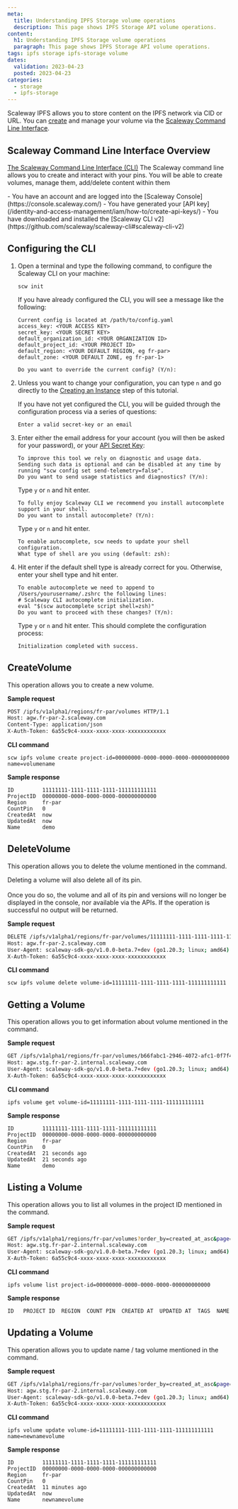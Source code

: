 ```yaml
---
meta:
  title: Understanding IPFS Storage volume operations
  description: This page shows IPFS Storage API volume operations.
content:
  h1: Understanding IPFS Storage volume operations
  paragraph: This page shows IPFS Storage API volume operations.
tags: ipfs storage ipfs-storage volume
dates:
  validation: 2023-04-23
  posted: 2023-04-23
categories:
  - storage
  - ipfs-storage
---
```


Scaleway IPFS allows you to store content on the IPFS network via CID or URL. You can [create](/storage/ipfs/api-cli/volumes-operations) and manage your volume  via the [Scaleway Command Line Interface](https://github.com/scaleway/scaleway-cli).

## Scaleway Command Line Interface Overview

[The Scaleway Command Line Interface (CLI)](https://github.com/scaleway/scaleway-cli) The Scaleway command line allows you to create and interact with your pins. You will be able to create volumes, manage them, add/delete content within them

<Macro id="iam-requirements" />

<Message type="requirement">
    - You have an account and are logged into the [Scaleway Console](https://console.scaleway.com/)
    - You have generated your [API key](/identity-and-access-management/iam/how-to/create-api-keys/)
    - You have downloaded and installed the [Scaleway CLI v2](https://github.com/scaleway/scaleway-cli#scaleway-cli-v2)
</Message>

## Configuring the CLI

1. Open a terminal and type the following command, to configure the Scaleway CLI on your machine:

    `scw init`
    
    If you have already configured the CLI, you will see a message like the following:

    ```
    Current config is located at /path/to/config.yaml
    access_key: <YOUR ACCESS KEY>
    secret_key: <YOUR SECRET KEY>
    default_organization_id: <YOUR ORGANIZATION ID>
    default_project_id: <YOUR PROJECT ID>
    default_region: <YOUR DEFAULT REGION, eg fr-par>
    default_zone: <YOUR DEFAULT ZONE, eg fr-par-1>

    Do you want to override the current config? (Y/n):  
    ```
2. Unless you want to change your configuration, you can type `n` and go directly to the [Creating an Instance](#creating-an-instance) step of this tutorial.

    If you have not yet configured the CLI, you will be guided through the configuration process via a series of questions:

    ```
    Enter a valid secret-key or an email
    ```
3. Enter either the email address for your account (you will then be asked for your password), or your [API Secret Key](/console/my-project/how-to/create-ssh-key/):
    ```
    To improve this tool we rely on diagnostic and usage data.
    Sending such data is optional and can be disabled at any time by running "scw config set send-telemetry=false".
    Do you want to send usage statistics and diagnostics? (Y/n):
    ```

    Type `y` or `n` and hit enter.

    ```
    To fully enjoy Scaleway CLI we recommend you install autocomplete support in your shell.
    Do you want to install autocomplete? (Y/n):
    ```
    Type `y` or `n` and hit enter.

    ```
    To enable autocomplete, scw needs to update your shell configuration.
    What type of shell are you using (default: zsh):
    ```
4. Hit enter if the default shell type is already correct for you. Otherwise, enter your shell type and hit enter.
    ```
    To enable autocomplete we need to append to /Users/yourusername/.zshrc the following lines:
    # Scaleway CLI autocomplete initialization.
    eval "$(scw autocomplete script shell=zsh)"
    Do you want to proceed with these changes? (Y/n):
    ```

    Type `y` or `n` and hit enter. This should complete the configuration process:

    ```
    Initialization completed with success.
    ```

## CreateVolume

This operation allows you to create a new volume.

**Sample request**
```sh no-copy
POST /ipfs/v1alpha1/regions/fr-par/volumes HTTP/1.1
Host: agw.fr-par-2.scaleway.com
Content-Type: application/json
X-Auth-Token: 6a55c9c4-xxxx-xxxx-xxxx-xxxxxxxxxxxx
```

**CLI command**
```
scw ipfs volume create project-id=00000000-0000-0000-0000-000000000000 name=volumename
```

**Sample response**
```
ID         11111111-1111-1111-1111-111111111111
ProjectID  00000000-0000-0000-0000-000000000000
Region     fr-par
CountPin   0
CreatedAt  now
UpdatedAt  now
Name       demo
```

## DeleteVolume

This operation allows you to delete the volume mentioned in the command.

<Message type="important">
  Deleting a volume will also delete all of its pin.<br /><br />Once you do so, the volume and all of its pin and versions will no longer be displayed in the console, nor available via the APIs.
</Message>

<Message type="note">
  If the operation is successful no output will be returned.
</Message>

**Sample request**
```sh no-copy
DELETE /ipfs/v1alpha1/regions/fr-par/volumes/11111111-1111-1111-1111-111111111111 HTTP/1.1
Host: agw.fr-par-2.scaleway.com
User-Agent: scaleway-sdk-go/v1.0.0-beta.7+dev (go1.20.3; linux; amd64) scaleway-cli/2.14.0-1
X-Auth-Token: 6a55c9c4-xxxx-xxxx-xxxx-xxxxxxxxxxxx
```

**CLI command**
```
scw ipfs volume delete volume-id=11111111-1111-1111-1111-111111111111
```

## Getting a Volume

This operation allows you to get information about volume mentioned in the command.


**Sample request**
```sh no-copy
GET /ipfs/v1alpha1/regions/fr-par/volumes/b66fabc1-2946-4072-afc1-0f7f48429ec3 HTTP/1.1
Host: agw.stg.fr-par-2.internal.scaleway.com
User-Agent: scaleway-sdk-go/v1.0.0-beta.7+dev (go1.20.3; linux; amd64) scaleway-cli/2.14.0-1
X-Auth-Token: 6a55c9c4-xxxx-xxxx-xxxx-xxxxxxxxxxxx
```

**CLI command**
```
ipfs volume get volume-id=11111111-1111-1111-1111-111111111111
```

**Sample response**
```
ID         11111111-1111-1111-1111-111111111111
ProjectID  00000000-0000-0000-0000-000000000000
Region     fr-par
CountPin   0
CreatedAt  21 seconds ago
UpdatedAt  21 seconds ago
Name       demo
```

## Listing a Volume
This operation allows you to list all volumes in the project ID mentioned in the command.

**Sample request**
```sh no-copy
GET /ipfs/v1alpha1/regions/fr-par/volumes?order_by=created_at_asc&page=1&project_id=a342b8be-5b3a-4f73-a6b3-52d17acdb4a5 HTTP/1.1
Host: agw.stg.fr-par-2.internal.scaleway.com
User-Agent: scaleway-sdk-go/v1.0.0-beta.7+dev (go1.20.3; linux; amd64) scaleway-cli/2.14.0-1
X-Auth-Token: 6a55c9c4-xxxx-xxxx-xxxx-xxxxxxxxxxxx
```

**CLI command**
```
ipfs volume list project-id=00000000-0000-0000-0000-000000000000
```

**Sample response**
```
ID   PROJECT ID  REGION  COUNT PIN  CREATED AT  UPDATED AT  TAGS  NAME
```

## Updating a Volume
This operation allows you to update name / tag volume mentioned in the command.

**Sample request**
```sh no-copy
GET /ipfs/v1alpha1/regions/fr-par/volumes?order_by=created_at_asc&page=1&project_id=a342b8be-5b3a-4f73-a6b3-52d17acdb4a5 HTTP/1.1
Host: agw.stg.fr-par-2.internal.scaleway.com
User-Agent: scaleway-sdk-go/v1.0.0-beta.7+dev (go1.20.3; linux; amd64) scaleway-cli/2.14.0-1
X-Auth-Token: 6a55c9c4-xxxx-xxxx-xxxx-xxxxxxxxxxxx
```

**CLI command**
```
ipfs volume update volume-id=11111111-1111-1111-1111-111111111111 name=newnamevolume
```

**Sample response**
```
ID         11111111-1111-1111-1111-111111111111
ProjectID  00000000-0000-0000-0000-000000000000
Region     fr-par
CountPin   0
CreatedAt  11 minutes ago
UpdatedAt  now
Name       newnamevolume

```





